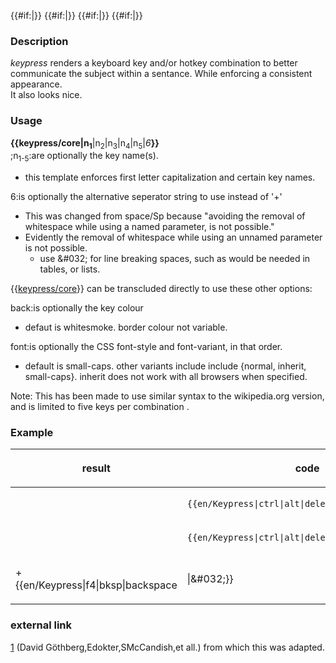 {{en/Keypress/core|{{{1}}}}}<!--
-->{{#if:{{{2|}}}|{{{6|+}}}{{en/Keypress/core|{{{2}}}}}}}<!--
-->{{#if:{{{3|}}}|{{{6|+}}}{{en/Keypress/core|{{{3}}}}}}}<!--
-->{{#if:{{{4|}}}|{{{6|+}}}{{en/Keypress/core|{{{4}}}}}}}<!--
-->{{#if:{{{5|}}}|{{{6|+}}}{{en/Keypress/core|{{{5}}}}}}}<!--
--><noinclude>
===Description===
''keypress'' renders a keyboard key and/or hotkey combination to better communicate the subject within a sentance. While enforcing a consistent appearance.<br>
It also looks nice.
===Usage===
<b>{&#123;keypress/core|n<sub>1</sub></b>|n<sub>2</sub>|n<sub>3</sub>|n<sub>4</sub>|n<sub>5</sub>|<i>6</i><b>}}</b><br>
;n<sub>1-5</sub>:are optionally the key name(s).
* this template enforces first letter capitalization and certain key names.
;6:is optionally the alternative seperator string to use instead of '+'<br>
* This was changed from space/Sp because "avoiding the removal of whitespace while using a named parameter, is not possible."<!-- BrownHairedGirl (wikipedia) calls this 'some ancient design mistake with which we are now stuck for evermore, in the name of backward-compatibility'. Pity this detaili is not in the parser documentation. -->
* Evidently the removal of whitespace while using an unnamed parameter is not possible.<!-- Patrick (wikipedia) claims that 'we can choose whether this removal is applied, but the choice cannot be made independently of the choice to use named or unnamed parameters.' But this is a lie. -->
** use &amp;#032; for line breaking spaces, such as would be needed in tables, or lists.
{&#123;[[Template:en/Keypress/core|keypress/core]]&#125;} can be transcluded directly to use these other options:
;back:is optionally the key colour 
* defaut is whitesmoke. border colour not variable.
;font:is optionally the CSS font-style and font-variant, in that order.
* default is small-caps. other variants include include {normal, inherit, small-caps}. inherit does not work with all browsers when specified.
Note: This has been made to use similar syntax to the wikipedia.org version, and is limited to five keys per combination<!--; if as a developer you make more than five keys necessary, then you are a monster-->.
===Example===
{| class="wikitable"
|-
!result
!code
|-
|{{en/Keypress|ctrl|alt|delete}}
|<code><nowiki>{{en/Keypress|ctrl|alt|delete}}</nowiki></code>
|-
|{{en/Keypress|ctrl|alt|delete|6=&#032;+&#032;}}
|<code><nowiki>{{en/Keypress|ctrl|alt|delete|6=&amp;#032;+&amp;#032;}}</nowiki></code>
|-
|{{en/Keypress/core|alt|back=red}}+{{en/Keypress|f4|bksp|backspace|||&amp;#032;}}
|<code><nowiki>{{en/Keypress/core|alt|back=red}}+{{en/Keypress|f4|bksp|backspace|||&amp;#032;}}</nowiki></code>
|}
{{en/Note|This template uses &#123;&#123;[[Template:en/Keypress/core]]}&#125; to avoid repeating code.<br>}}
===external link===
[http://en.wikipedia.org/wiki/Template:Key_press] (David Göthberg,Edokter,SMcCandish,et all.) from which this was adapted.
[[Category:en/Templates|{{PAGENAME}}]]</noinclude>